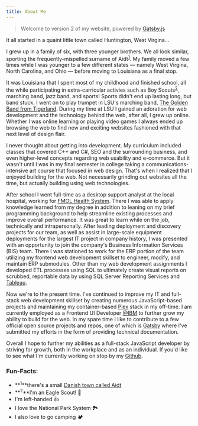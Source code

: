 ```yaml
---
title: About Me
---
```


> Welcome to version 2 of my website, powered by [Gatsby.js](https://gatsbyjs.org)

It all started in a quaint little town called Huntington, West Virgina...

I grew up in a family of six, with three younger brothers. We all look similar, sporting the frequently-mispelled surname of Aidt<sup>[1](#funfact-1)</sup>. My family moved a few times while I was younger to a few different states — namely West Virgina, North Carolina, and Ohio — before moving to Louisiana as a final stop.

It was Louisiana that I spent most of my childhood and finished school, all the while participating in extra-carricular activies such as Boy Scouts<sup>[2](#funfact-2)</sup>, marching band, jazz band, and sports! Sports didn't end up lasting long, but band stuck. I went on to play trumpet in LSU's marching band, [The Golden Band from Tigerland](https://www.bands.lsu.edu/tigerband). During my time at LSU I gained an adoration for web development and the technology behind the web, after all, I grew up online. Whether I was online learning or playing video games I always ended up browsing the web to find new and exciting websites fashioned with that next level of design flair.

I never thought about getting into development. My curriculum included classes that covered C++ and C#, SEO and the surrounding business, and even higher-level concepts regarding web usability and e-commerce. But it wasn't until I was in my final semester in college taking a communications-intensive art course that focused in web design. That's when I realized that I enjoyed building for the web. Not necessarily grinding out websites all the time, but actually building using web technologies.

After school I went full-time as a desktop support analyst at the local hospital, working for [FMOL Health System](https://www.linkedin.com/company/franciscan-missionaries-of-our-lady-health-system/about/). There I was able to apply knowledge learned from my degree in addition to leaning on my brief programming background to help streamline existing processes and improve overall performance. It was great to learn while on the job, technically and intrapersonally. After leading deployment and discovery projects for our team, as well as assist in large-scale equipment deployments for the largest IT project in company history, I was presented with an opportunity to join the company's Business Information Services (BIS) team. There I was stationed to work for the ERP portion of the team utilizing my frontend web development skillset to engineer, modify, and maintain ERP submodules. Other than my web development assignments I developed ETL processes using SQL to ultimately create visual reports on scrubbed, reportable data by using SQL Server Reporting Services and [Tableau](https://www.tableau.com/).

Now we're to the present time. I've continued to improve my IT and full-stack web development skillset by creating numerous JavaScript-based projects and maintaining my container-based [Plex](https://plex.tv/) stack in my off-time. I am currently employed as a Frontend UI Developer [@IBM](https://twitter.com/IBM) to further grow my ability to build for the web. In my spare time I like to contribute to a few official open source projects and repos, one of which is [Gatsby](https://gatsbyjs.org/) where I've submitted my efforts in the form of providing technical documentation.

Overall I hope to further my abilities as a full-stack JavaScript developer by striving for growth, both in the workplace and as an individual. If you'd like to see what I'm currently working on stop by my [Github](https://github.com/josefaidt).

### Fun-Facts:

- **<sup id="funfact-1">1</sup>**there's a small [Danish town called Aidt](https://en.wikipedia.org/wiki/Aidt)
- **<sup id="funfact-2">2</sup>**I'm an Eagle Scout! 🦅
- I'm left-handed 👍
- I love the National Park System 🏞
- I also love to go camping 🏕
